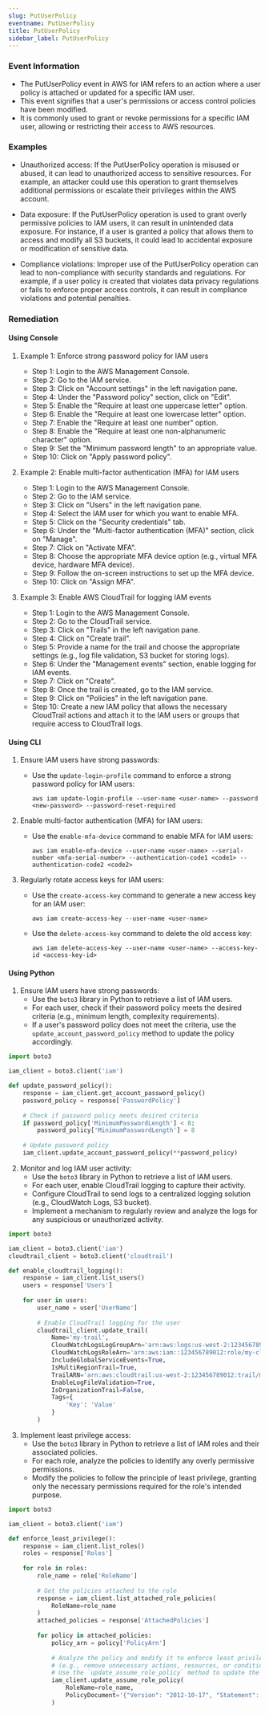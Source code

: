 ```yaml
--- 
slug: PutUserPolicy
eventname: PutUserPolicy
title: PutUserPolicy
sidebar_label: PutUserPolicy
---
```

                       
### Event Information

- The PutUserPolicy event in AWS for IAM refers to an action where a user policy is attached or updated for a specific IAM user.
- This event signifies that a user's permissions or access control policies have been modified.
- It is commonly used to grant or revoke permissions for a specific IAM user, allowing or restricting their access to AWS resources.


### Examples

- Unauthorized access: If the PutUserPolicy operation is misused or abused, it can lead to unauthorized access to sensitive resources. For example, an attacker could use this operation to grant themselves additional permissions or escalate their privileges within the AWS account.

- Data exposure: If the PutUserPolicy operation is used to grant overly permissive policies to IAM users, it can result in unintended data exposure. For instance, if a user is granted a policy that allows them to access and modify all S3 buckets, it could lead to accidental exposure or modification of sensitive data.

- Compliance violations: Improper use of the PutUserPolicy operation can lead to non-compliance with security standards and regulations. For example, if a user policy is created that violates data privacy regulations or fails to enforce proper access controls, it can result in compliance violations and potential penalties.

### Remediation

#### Using Console

1. Example 1: Enforce strong password policy for IAM users
   - Step 1: Login to the AWS Management Console.
   - Step 2: Go to the IAM service.
   - Step 3: Click on "Account settings" in the left navigation pane.
   - Step 4: Under the "Password policy" section, click on "Edit".
   - Step 5: Enable the "Require at least one uppercase letter" option.
   - Step 6: Enable the "Require at least one lowercase letter" option.
   - Step 7: Enable the "Require at least one number" option.
   - Step 8: Enable the "Require at least one non-alphanumeric character" option.
   - Step 9: Set the "Minimum password length" to an appropriate value.
   - Step 10: Click on "Apply password policy".

2. Example 2: Enable multi-factor authentication (MFA) for IAM users
   - Step 1: Login to the AWS Management Console.
   - Step 2: Go to the IAM service.
   - Step 3: Click on "Users" in the left navigation pane.
   - Step 4: Select the IAM user for which you want to enable MFA.
   - Step 5: Click on the "Security credentials" tab.
   - Step 6: Under the "Multi-factor authentication (MFA)" section, click on "Manage".
   - Step 7: Click on "Activate MFA".
   - Step 8: Choose the appropriate MFA device option (e.g., virtual MFA device, hardware MFA device).
   - Step 9: Follow the on-screen instructions to set up the MFA device.
   - Step 10: Click on "Assign MFA".

3. Example 3: Enable AWS CloudTrail for logging IAM events
   - Step 1: Login to the AWS Management Console.
   - Step 2: Go to the CloudTrail service.
   - Step 3: Click on "Trails" in the left navigation pane.
   - Step 4: Click on "Create trail".
   - Step 5: Provide a name for the trail and choose the appropriate settings (e.g., log file validation, S3 bucket for storing logs).
   - Step 6: Under the "Management events" section, enable logging for IAM events.
   - Step 7: Click on "Create".
   - Step 8: Once the trail is created, go to the IAM service.
   - Step 9: Click on "Policies" in the left navigation pane.
   - Step 10: Create a new IAM policy that allows the necessary CloudTrail actions and attach it to the IAM users or groups that require access to CloudTrail logs.

#### Using CLI

1. Ensure IAM users have strong passwords:
   - Use the `update-login-profile` command to enforce a strong password policy for IAM users:
     ```
     aws iam update-login-profile --user-name <user-name> --password <new-password> --password-reset-required
     ```

2. Enable multi-factor authentication (MFA) for IAM users:
   - Use the `enable-mfa-device` command to enable MFA for IAM users:
     ```
     aws iam enable-mfa-device --user-name <user-name> --serial-number <mfa-serial-number> --authentication-code1 <code1> --authentication-code2 <code2>
     ```

3. Regularly rotate access keys for IAM users:
   - Use the `create-access-key` command to generate a new access key for an IAM user:
     ```
     aws iam create-access-key --user-name <user-name>
     ```
   - Use the `delete-access-key` command to delete the old access key:
     ```
     aws iam delete-access-key --user-name <user-name> --access-key-id <access-key-id>
     ```

#### Using Python

1. Ensure IAM users have strong passwords:
   - Use the `boto3` library in Python to retrieve a list of IAM users.
   - For each user, check if their password policy meets the desired criteria (e.g., minimum length, complexity requirements).
   - If a user's password policy does not meet the criteria, use the `update_account_password_policy` method to update the policy accordingly.

```python
import boto3

iam_client = boto3.client('iam')

def update_password_policy():
    response = iam_client.get_account_password_policy()
    password_policy = response['PasswordPolicy']
    
    # Check if password policy meets desired criteria
    if password_policy['MinimumPasswordLength'] < 8:
        password_policy['MinimumPasswordLength'] = 8
    
    # Update password policy
    iam_client.update_account_password_policy(**password_policy)
```

2. Monitor and log IAM user activity:
   - Use the `boto3` library in Python to retrieve a list of IAM users.
   - For each user, enable CloudTrail logging to capture their activity.
   - Configure CloudTrail to send logs to a centralized logging solution (e.g., CloudWatch Logs, S3 bucket).
   - Implement a mechanism to regularly review and analyze the logs for any suspicious or unauthorized activity.

```python
import boto3

iam_client = boto3.client('iam')
cloudtrail_client = boto3.client('cloudtrail')

def enable_cloudtrail_logging():
    response = iam_client.list_users()
    users = response['Users']
    
    for user in users:
        user_name = user['UserName']
        
        # Enable CloudTrail logging for the user
        cloudtrail_client.update_trail(
            Name='my-trail',
            CloudWatchLogsLogGroupArn='arn:aws:logs:us-west-2:123456789012:log-group:my-log-group',
            CloudWatchLogsRoleArn='arn:aws:iam::123456789012:role/my-cloudtrail-role',
            IncludeGlobalServiceEvents=True,
            IsMultiRegionTrail=True,
            TrailARN='arn:aws:cloudtrail:us-west-2:123456789012:trail/my-trail',
            EnableLogFileValidation=True,
            IsOrganizationTrail=False,
            Tags={
                'Key': 'Value'
            }
        )
```

3. Implement least privilege access:
   - Use the `boto3` library in Python to retrieve a list of IAM roles and their associated policies.
   - For each role, analyze the policies to identify any overly permissive permissions.
   - Modify the policies to follow the principle of least privilege, granting only the necessary permissions required for the role's intended purpose.

```python
import boto3

iam_client = boto3.client('iam')

def enforce_least_privilege():
    response = iam_client.list_roles()
    roles = response['Roles']
    
    for role in roles:
        role_name = role['RoleName']
        
        # Get the policies attached to the role
        response = iam_client.list_attached_role_policies(
            RoleName=role_name
        )
        attached_policies = response['AttachedPolicies']
        
        for policy in attached_policies:
            policy_arn = policy['PolicyArn']
            
            # Analyze the policy and modify it to enforce least privilege
            # (e.g., remove unnecessary actions, resources, or conditions)
            # Use the `update_assume_role_policy` method to update the policy
            iam_client.update_assume_role_policy(
                RoleName=role_name,
                PolicyDocument='{"Version": "2012-10-17", "Statement": [{"Effect": "Allow", "Action": "sts:AssumeRole", "Principal": {"Service": "ec2.amazonaws.com"}}]}'
            )
```



 